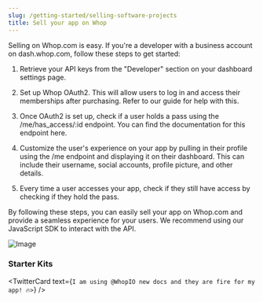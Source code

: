 ```yaml
---
slug: /getting-started/selling-software-projects
title: Sell your app on Whop
---
```



Selling on Whop.com is easy. If you're a developer with a business account on dash.whop.com, follow these steps to get started:

1. Retrieve your API keys from the "Developer" section on your dashboard settings page.

2. Set up Whop OAuth2. This will allow users to log in and access their memberships after purchasing. Refer to our guide for help with this.

3. Once OAuth2 is set up, check if a user holds a pass using the /me/has_access/:id endpoint. You can find the documentation for this endpoint here.

4. Customize the user's experience on your app by pulling in their profile using the /me endpoint and displaying it on their dashboard. This can include their username, social accounts, profile picture, and other details.

5. Every time a user accesses your app, check if they still have access by checking if they hold the pass.

By following these steps, you can easily sell your app on Whop.com and provide a seamless experience for your users. We recommend using our JavaScript SDK to interact with the API.


![Image](./assets/getting-api-keys.png)

### Starter Kits

<IntegrationPoints />

<TwitterCard
  text={`I am using @WhopIO new docs and they are fire for my app! 🔥>`}
/>

